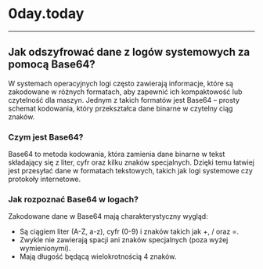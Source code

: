 # 0day.today 
-----------------
## Jak odszyfrować dane z logów systemowych za pomocą Base64?
W systemach operacyjnych logi często zawierają informacje, które są zakodowane w różnych formatach, aby zapewnić ich kompaktowość lub czytelność dla maszyn. Jednym z takich formatów jest Base64 – prosty schemat kodowania, który przekształca dane binarne w czytelny ciąg znaków.<br/>

### Czym jest Base64?
Base64 to metoda kodowania, która zamienia dane binarne w tekst składający się z liter, cyfr oraz kilku znaków specjalnych. Dzięki temu łatwiej jest przesyłać dane w formatach tekstowych, takich jak logi systemowe czy protokoły internetowe.<br/>

### Jak rozpoznać Base64 w logach?
Zakodowane dane w Base64 mają charakterystyczny wygląd: <br/>
- Są ciągiem liter (A-Z, a-z), cyfr (0-9) i znaków takich jak +, / oraz =.
- Zwykle nie zawierają spacji ani znaków specjalnych (poza wyżej wymienionymi).
- Mają długość będącą wielokrotnością 4 znaków.
